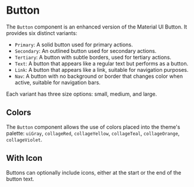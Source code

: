 
<Meta title="Atoms/Button" component={Button} of={Stories} />

# Button

The `Button` component is an enhanced version of the Material UI Button. It provides six distinct variants:

- `Primary`: A solid button used for primary actions.
- `Secondary`: An outlined button used for secondary actions.
- `Tertiary`: A button with subtle borders, used for tertiary actions.
- `Text`: A button that appears like a regular text but performs as a button.
- `Link`: A button that appears like a link, suitable for navigation purposes.
- `Nav`: A button with no background or border that changes color when active, suitable for navigation bars.

Each variant has three size options: small, medium, and large.

<Canvas>
    <Story of={Stories.Primary} />
</Canvas>

<Canvas>
    <Story of={Stories.Secondary} />
</Canvas>

<Canvas>
    <Story of={Stories.Tertiary} />
</Canvas>

<Canvas>
    <Story of={Stories.Text} />
</Canvas>

<Canvas>
    <Story of={Stories.Link} />
</Canvas>

<Canvas>
    <Story of={Stories.Nav} />
</Canvas>


## Colors

The `Button` component allows the use of colors placed into the theme's palette: `uiGray`, `collageRed`, `collageYellow`, `collageTeal`, `collageOrange`, `collageViolet`.

<Canvas>
    <Story of={Stories.Colors} />
</Canvas>

## With Icon

Buttons can optionally include icons, either at the start or the end of the button text.

<Canvas>
    <Story of={Stories.WithIconStart} />
</Canvas>

<Canvas>
    <Story of={Stories.WithIconEnd} />
</Canvas>